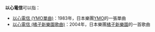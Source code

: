 '''以心電信'''可以指：

*[[以心電信_(YMO單曲)|以心電信 (YMO單曲)]]：1983年，日本樂團[[YMO|YMO]]的一張單曲
*[[以心電信_(橘子新樂園歌曲)|以心電信 (橘子新樂園歌曲)]]：2004年，日本樂團[[橘子新樂園|橘子新樂園]]的一首歌曲

{{Disambig|Cat=四字作品消歧义}}